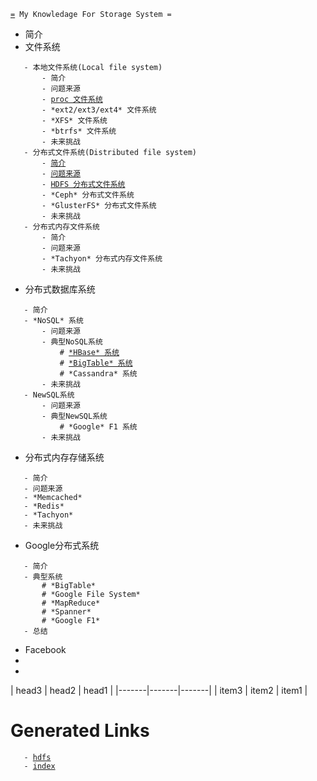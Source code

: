  [[=]] My Knowledage For Storage System =
* 简介
* 文件系统
    - 本地文件系统(Local file system)
        - 简介
        - 问题来源
        - [[./filesystem/proc|proc 文件系统]]
        - *ext2/ext3/ext4* 文件系统
        - *XFS* 文件系统
        - *btrfs* 文件系统
        - 未来挑战
    - 分布式文件系统(Distributed file system)
        - [[简介]]
        - [[问题来源]]
        - [[./filesystem/hdfs|HDFS 分布式文件系统]]
        - *Ceph* 分布式文件系统
        - *GlusterFS* 分布式文件系统
        - 未来挑战
    - 分布式内存文件系统
        - 简介
        - 问题来源
        - *Tachyon* 分布式内存文件系统
        - 未来挑战
* 分布式数据库系统
    - 简介
    - *NoSQL* 系统
        - 问题来源
        - 典型NoSQL系统
            # [[subdir/hbase|*HBase* 系统]]
            # [[http://static.googleusercontent.com/media/research.google.com/en//archive/bigtable-osdi06.pdf|*BigTable* 系统]]
            # *Cassandra* 系统
        - 未来挑战
    - NewSQL系统
        - 问题来源
        - 典型NewSQL系统
            # *Google* F1 系统
        - 未来挑战
* 分布式内存存储系统
    - 简介
    - 问题来源
    - *Memcached* 
    - *Redis*
    - *Tachyon*
    - 未来挑战
* Google分布式系统
    - 简介
    - 典型系统
        # *BigTable*
        # *Google File System*
        # *MapReduce*
        # *Spanner*
        # *Google F1*
    - 总结
* Facebook
* 
*

| head3 | head2 | head1 |
|-------|-------|-------|
| item3 | item2 | item1 |
= Generated Links =
    - [[hdfs]]
    - [[index]]
{{file:/home/qzhong/Pictures/阿里云—基础平台研发工程师.png}}
